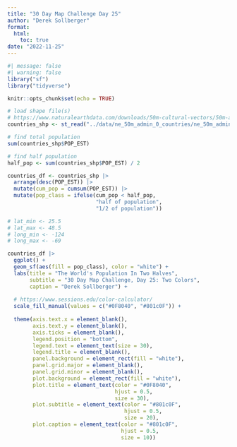 ```yaml
---
title: "30 Day Map Challenge Day 25"
author: "Derek Sollberger"
format: 
  html:
    toc: true
date: "2022-11-25"
---
```


```r
#| message: false
#| warning: false
library("sf")
library("tidyverse")

knitr::opts_chunk$set(echo = TRUE)
```

```r
# load shape file(s)
# https://www.naturalearthdata.com/downloads/50m-cultural-vectors/50m-admin-0-countries-2/
countries_shp <- st_read("../data/ne_50m_admin_0_countries/ne_50m_admin_0_countries.shp")
```

```r
# find total population
sum(countries_shp$POP_EST)

# find half population
half_pop <- sum(countries_shp$POP_EST) / 2

countries_df <- countries_shp |>
  arrange(desc(POP_EST)) |>
  mutate(cum_pop = cumsum(POP_EST)) |>
  mutate(pop_class = ifelse(cum_pop < half_pop,
                            "half of population",
                            "1/2 of population"))
```

```r
# lat_min <- 25.5
# lat_max <- 48.5
# long_min <- -124
# long_max <- -69

countries_df |>
  ggplot() +
  geom_sf(aes(fill = pop_class), color = "white") +
  labs(title = "The World's Population In Two Halves",
       subtitle = "30 Day Map Challenge, Day 25: Two Colors",
       caption = "Derek Sollberger") +
  
  # https://www.sessions.edu/color-calculator/
  scale_fill_manual(values = c("#0F8040", "#801c0F")) +
  
  theme(axis.text.x = element_blank(),
        axis.text.y = element_blank(),
        axis.ticks = element_blank(),
        legend.position = "bottom",
        legend.text = element_text(size = 30),
        legend.title = element_blank(),
        panel.background = element_rect(fill = "white"),
        panel.grid.major = element_blank(),
        panel.grid.minor = element_blank(),
        plot.background = element_rect(fill = "white"),
        plot.title = element_text(color = "#0F8040", 
                                  hjust = 0.5,
                                  size = 30),
        plot.subtitle = element_text(color = "#801c0F",
                                     hjust = 0.5,
                                     size = 20),
        plot.caption = element_text(color = "#801c0F", 
                                    hjust = 0.5,
                                    size = 10))
```
